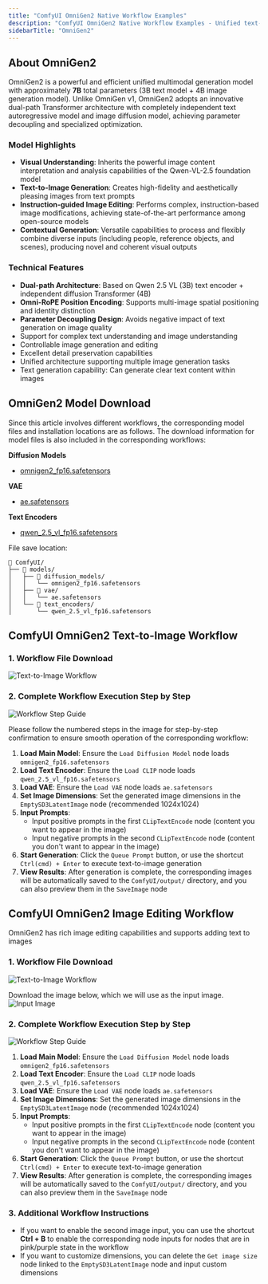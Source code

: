 ```yaml
---
title: "ComfyUI OmniGen2 Native Workflow Examples"
description: "ComfyUI OmniGen2 Native Workflow Examples - Unified text-to-image, image editing, and multi-image composition model."
sidebarTitle: "OmniGen2"
---
```



## About OmniGen2

OmniGen2 is a powerful and efficient unified multimodal generation model with approximately **7B** total parameters (3B text model + 4B image generation model). Unlike OmniGen v1, OmniGen2 adopts an innovative dual-path Transformer architecture with completely independent text autoregressive model and image diffusion model, achieving parameter decoupling and specialized optimization.

### Model Highlights
- **Visual Understanding**: Inherits the powerful image content interpretation and analysis capabilities of the Qwen-VL-2.5 foundation model
- **Text-to-Image Generation**: Creates high-fidelity and aesthetically pleasing images from text prompts
- **Instruction-guided Image Editing**: Performs complex, instruction-based image modifications, achieving state-of-the-art performance among open-source models
- **Contextual Generation**: Versatile capabilities to process and flexibly combine diverse inputs (including people, reference objects, and scenes), producing novel and coherent visual outputs

### Technical Features
- **Dual-path Architecture**: Based on Qwen 2.5 VL (3B) text encoder + independent diffusion Transformer (4B)
- **Omni-RoPE Position Encoding**: Supports multi-image spatial positioning and identity distinction
- **Parameter Decoupling Design**: Avoids negative impact of text generation on image quality
- Support for complex text understanding and image understanding
- Controllable image generation and editing
- Excellent detail preservation capabilities
- Unified architecture supporting multiple image generation tasks
- Text generation capability: Can generate clear text content within images

<UpdateReminder/>

## OmniGen2 Model Download

Since this article involves different workflows, the corresponding model files and installation locations are as follows. The download information for model files is also included in the corresponding workflows:

**Diffusion Models**
- [omnigen2_fp16.safetensors](https://huggingface.co/Comfy-Org/Omnigen2_ComfyUI_repackaged/resolve/main/split_files/diffusion_models/omnigen2_fp16.safetensors)

**VAE**
- [ae.safetensors](https://huggingface.co/Comfy-Org/Lumina_Image_2.0_Repackaged/resolve/main/split_files/vae/ae.safetensors)

**Text Encoders**
- [qwen_2.5_vl_fp16.safetensors](https://huggingface.co/Comfy-Org/Omnigen2_ComfyUI_repackaged/resolve/main/split_files/text_encoders/qwen_2.5_vl_fp16.safetensors)

File save location:
```
📂 ComfyUI/
├── 📂 models/
│   ├── 📂 diffusion_models/
│   │   └── omnigen2_fp16.safetensors
│   ├── 📂 vae/
│   │   └── ae.safetensors
│   └── 📂 text_encoders/
│       └── qwen_2.5_vl_fp16.safetensors
```

## ComfyUI OmniGen2 Text-to-Image Workflow

### 1. Workflow File Download

![Text-to-Image Workflow](https://raw.githubusercontent.com/Comfy-Org/example_workflows/main/image/omnigen2/image_omnigen2_t2i.png)

### 2. Complete Workflow Execution Step by Step

![Workflow Step Guide](/images/tutorial/image/omnigen/ominigen2_image_edit_step_guide.jpg)

Please follow the numbered steps in the image for step-by-step confirmation to ensure smooth operation of the corresponding workflow:

1. **Load Main Model**: Ensure the `Load Diffusion Model` node loads `omnigen2_fp16.safetensors`
2. **Load Text Encoder**: Ensure the `Load CLIP` node loads `qwen_2.5_vl_fp16.safetensors`
3. **Load VAE**: Ensure the `Load VAE` node loads `ae.safetensors`
4. **Set Image Dimensions**: Set the generated image dimensions in the `EmptySD3LatentImage` node (recommended 1024x1024)
5. **Input Prompts**:
    - Input positive prompts in the first `CLipTextEncode` node (content you want to appear in the image)
    - Input negative prompts in the second `CLipTextEncode` node (content you don't want to appear in the image)
6. **Start Generation**: Click the `Queue Prompt` button, or use the shortcut `Ctrl(cmd) + Enter` to execute text-to-image generation
7. **View Results**: After generation is complete, the corresponding images will be automatically saved to the `ComfyUI/output/` directory, and you can also preview them in the `SaveImage` node

## ComfyUI OmniGen2 Image Editing Workflow

OmniGen2 has rich image editing capabilities and supports adding text to images

### 1. Workflow File Download

![Text-to-Image Workflow](https://raw.githubusercontent.com/Comfy-Org/example_workflows/main/image/omnigen2/image_omnigen2_image_edit)

Download the image below, which we will use as the input image.
![Input Image](https://raw.githubusercontent.com/Comfy-Org/example_workflows/main/image/omnigen2/input_fairy.png)

### 2. Complete Workflow Execution Step by Step

![Workflow Step Guide](/images/tutorial/image/omnigen/ominigen2_image_edit_step_guide.jpg)

1. **Load Main Model**: Ensure the `Load Diffusion Model` node loads `omnigen2_fp16.safetensors`
2. **Load Text Encoder**: Ensure the `Load CLIP` node loads `qwen_2.5_vl_fp16.safetensors`
3. **Load VAE**: Ensure the `Load VAE` node loads `ae.safetensors`
4. **Set Image Dimensions**: Set the generated image dimensions in the `EmptySD3LatentImage` node (recommended 1024x1024)
5. **Input Prompts**:
    - Input positive prompts in the first `CLipTextEncode` node (content you want to appear in the image)
    - Input negative prompts in the second `CLipTextEncode` node (content you don't want to appear in the image)
6. **Start Generation**: Click the `Queue Prompt` button, or use the shortcut `Ctrl(cmd) + Enter` to execute text-to-image generation
7. **View Results**: After generation is complete, the corresponding images will be automatically saved to the `ComfyUI/output/` directory, and you can also preview them in the `SaveImage` node

### 3. Additional Workflow Instructions

- If you want to enable the second image input, you can use the shortcut **Ctrl + B** to enable the corresponding node inputs for nodes that are in pink/purple state in the workflow
- If you want to customize dimensions, you can delete the `Get image size` node linked to the `EmptySD3LatentImage` node and input custom dimensions
